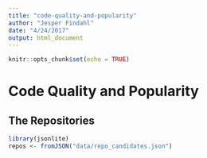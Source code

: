 ```yaml
---
title: "code-quality-and-popularity"
author: "Jesper Findahl"
date: "4/24/2017"
output: html_document
---
```


```r
knitr::opts_chunk$set(echo = TRUE)
```

# Code Quality and Popularity

## The Repositories

```R
library(jsonlite)
repos <- fromJSON("data/repo_candidates.json")
```
